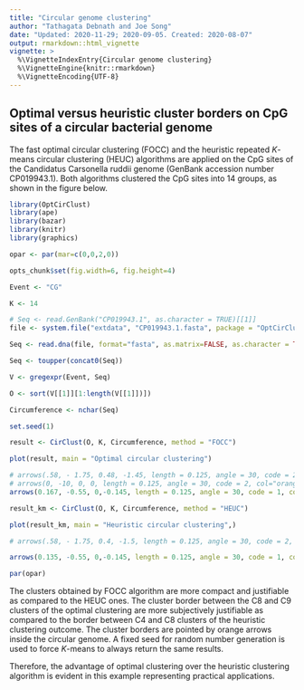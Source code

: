 ```yaml
---
title: "Circular genome clustering"
author: "Tathagata Debnath and Joe Song"
date: "Updated: 2020-11-29; 2020-09-05. Created: 2020-08-07"
output: rmarkdown::html_vignette
vignette: >
  %\VignetteIndexEntry{Circular genome clustering}
  %\VignetteEngine{knitr::rmarkdown}
  %\VignetteEncoding{UTF-8}
---
```


## Optimal versus heuristic cluster borders on CpG sites of a circular bacterial genome

The fast optimal circular clustering (FOCC) and the heuristic repeated $K$-means circular clustering (HEUC) algorithms are applied on the CpG sites of the Candidatus Carsonella ruddii genome (GenBank accession number CP019943.1). Both algorithms clustered the CpG sites into 14 groups, as shown in the figure below. 

```r
library(OptCirClust)
library(ape)
library(bazar)
library(knitr)
library(graphics)

opar <- par(mar=c(0,0,2,0))

opts_chunk$set(fig.width=6, fig.height=4) 

Event <- "CG"

K <- 14

# Seq <- read.GenBank("CP019943.1", as.character = TRUE)[[1]]
file <- system.file("extdata", "CP019943.1.fasta", package = "OptCirClust")

Seq <- read.dna(file, format="fasta", as.matrix=FALSE, as.character = TRUE)

Seq <- toupper(concat0(Seq))

V <- gregexpr(Event, Seq)

O <- sort(V[[1]][1:length(V[[1]])])

Circumference <- nchar(Seq)

set.seed(1)

result <- CirClust(O, K, Circumference, method = "FOCC")

plot(result, main = "Optimal circular clustering")

# arrows(.58, - 1.75, 0.48, -1.45, length = 0.125, angle = 30, code = 2, col="orange", lwd=4)
# arrows(0, -10, 0, 0, length = 0.125, angle = 30, code = 2, col="orange", lwd=4)
arrows(0.167, -0.55, 0,-0.145, length = 0.125, angle = 30, code = 1, col="orange", lwd=4)

result_km <- CirClust(O, K, Circumference, method = "HEUC")

plot(result_km, main = "Heuristic circular clustering",)

# arrows(.58, - 1.75, 0.4, -1.5, length = 0.125, angle = 30, code = 2, col="orange", lwd=4)

arrows(0.135, -0.55, 0,-0.145, length = 0.125, angle = 30, code = 1, col="orange", lwd=4)

par(opar)
```

The clusters obtained by FOCC algorithm are more compact and justifiable as compared to the HEUC ones. The cluster border between the C8 and C9 clusters of the optimal clustering are more subjectively justifiable as compared to the border between C4 and C8 clusters of the heuristic clustering outcome. The cluster borders are pointed by orange arrows inside the circular genome. A fixed seed for random number generation is used to force $K$-means to always return the same results.

Therefore, the advantage of optimal clustering over the heuristic clustering algorithm is evident in this example representing practical applications. 


